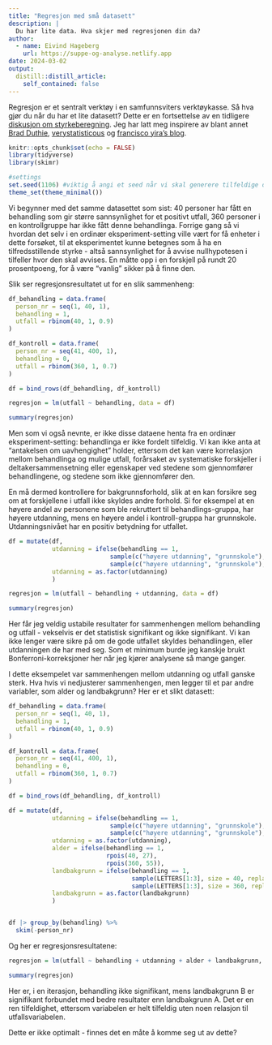```yaml
---
title: "Regresjon med små datasett"
description: |
  Du har lite data. Hva skjer med regresjonen din da?
author:
  - name: Eivind Hageberg
    url: https://suppe-og-analyse.netlify.app
date: 2024-03-02
output:
  distill::distill_article:
    self_contained: false
---
```


Regresjon er et sentralt verktøy i en samfunnsviters verktøykasse. Så hva gjør du når du har et lite datasett? Dette er en fortsettelse av en tidligere [diskusjon om styrkeberegning](https://suppe-og-analyse.netlify.app/posts/2024-01-13-powercalculations/). Jeg har latt meg inspirere av blant annet [Brad Duthie](https://stirlingcodingclub.github.io/simulating_data/index.html#mvtnorm),  [verystatisticous](https://aosmith.rbind.io/2018/08/29/getting-started-simulating-data/#creating-datasets-with-quantiative-and-categorical-variables) og [francisco yira's blog](https://www.franciscoyira.com/post/matching-in-r-part-1/).

```r
knitr::opts_chunk$set(echo = FALSE)
library(tidyverse)
library(skimr)

#settings
set.seed(1106) #viktig å angi et seed når vi skal generere tilfeldige data
theme_set(theme_minimal())

```


Vi begynner med det samme datasettet som sist: 40 personer har fått en behandling som gir større sannsynlighet for et positivt utfall, 360 personer i en kontrollgruppe har ikke fått denne behandlinga. Forrige gang så vi hvordan det selv i en ordinær eksperiment-setting ville vært for få enheter i dette forsøket, til at eksperimentet kunne betegnes som å ha en tilfredsstillende styrke - altså sannsynlighet for å avvise nullhypotesen i tilfeller hvor den skal avvises. En måtte opp i en forskjell på rundt 20 prosentpoeng, for å være "vanlig" sikker på å finne den. 

Slik ser regresjonsresultatet ut for en slik sammenheng:

```r
df_behandling = data.frame(
  person_nr = seq(1, 40, 1),
  behandling = 1,
  utfall = rbinom(40, 1, 0.9)
)

df_kontroll = data.frame(
  person_nr = seq(41, 400, 1),
  behandling = 0,
  utfall = rbinom(360, 1, 0.7)
)

df = bind_rows(df_behandling, df_kontroll)

regresjon = lm(utfall ~ behandling, data = df)

summary(regresjon)

```

Men som vi også nevnte, er ikke disse dataene henta fra en ordinær eksperiment-setting: behandlinga er ikke fordelt tilfeldig. Vi kan ikke anta at "antakelsen om uavhengighet" holder, ettersom det kan være korrelasjon mellom behandlinga og mulige utfall, forårsaket av systematiske forskjeller i deltakersammensetning eller egenskaper ved stedene som gjennomfører behandlingene, og stedene som ikke gjennomfører den.

En må dermed kontrollere for bakgrunnsforhold, slik at en kan forsikre seg om at forskjellene i utfall ikke skyldes andre forhold. Si for eksempel at en høyere andel av personene som ble rekruttert til behandlings-gruppa, har høyere utdanning, mens en høyere andel i kontroll-gruppa har grunnskole. Utdanningsnivået har en positiv betydning for utfallet.

```r

df = mutate(df,
            utdanning = ifelse(behandling == 1, 
                            sample(c("høyere utdanning", "grunnskole"), size = 40, replace = TRUE, prob = c(.95, .05)),
                            sample(c("høyere utdanning", "grunnskole"), size = 360, replace = TRUE, prob = c(.05,.95))),
            utdanning = as.factor(utdanning)
            )

regresjon = lm(utfall ~ behandling + utdanning, data = df)

summary(regresjon)

```

Her får jeg veldig ustabile resultater for sammenhengen mellom behandling og utfall - vekselvis er det statistisk signifikant og ikke signifikant. Vi kan ikke lenger være sikre på om de gode utfallet skyldes behandlingen, eller utdanningen de har med seg. Som et minimum burde jeg kanskje brukt Bonferroni-korreksjoner her når jeg kjører analysene så mange ganger. 

I dette eksempelet var sammenhengen mellom utdanning og utfall ganske sterk. Hva hvis vi nedjusterer sammenhengen, men legger til et par andre variabler, som alder og landbakgrunn? Her er et slikt datasett:

```r
df_behandling = data.frame(
  person_nr = seq(1, 40, 1),
  behandling = 1,
  utfall = rbinom(40, 1, 0.9)
)

df_kontroll = data.frame(
  person_nr = seq(41, 400, 1),
  behandling = 0,
  utfall = rbinom(360, 1, 0.7)
)

df = bind_rows(df_behandling, df_kontroll)

df = mutate(df,
            utdanning = ifelse(behandling == 1, 
                            sample(c("høyere utdanning", "grunnskole"), size = 40, replace = TRUE, prob = c(.7, .3)),
                            sample(c("høyere utdanning", "grunnskole"), size = 360, replace = TRUE, prob = c(.6,.4))),
            utdanning = as.factor(utdanning),
            alder = ifelse(behandling == 1, 
                           rpois(40, 27),
                           rpois(360, 55)),
            landbakgrunn = ifelse(behandling == 1,
                                  sample(LETTERS[1:3], size = 40, replace = TRUE, prob = c(0.4, 0.3, 0.3)),
                                  sample(LETTERS[1:3], size = 360, replace = TRUE, prob = c(0.4, 0.3, 0.3))),
            landbakgrunn = as.factor(landbakgrunn)
            )


df |> group_by(behandling) %>% 
  skim(-person_nr)

```

Og her er regresjonsresultatene:

```r
regresjon = lm(utfall ~ behandling + utdanning + alder + landbakgrunn, data = df)

summary(regresjon)
```


Her er, i en iterasjon, behandling ikke signifikant, mens landbakgrunn B er signifikant forbundet med bedre resultater enn landbakgrunn A. Det er en ren tilfeldighet, ettersom variabelen er helt tilfeldig uten noen relasjon til utfallsvariabelen. 

Dette er ikke optimalt - finnes det en måte å komme seg ut av dette?